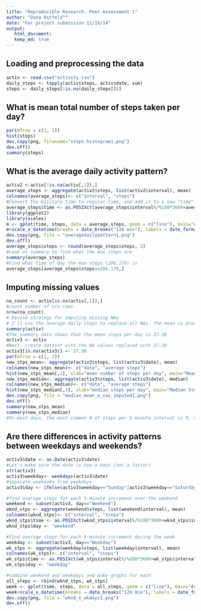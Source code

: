 ```yaml
---
title: "Reproducible Research: Peer Assessment 1"
author: "Dana Ostfeld""
date: "For project submission 11/16/14"
output: 
   html_document:
   keep_md: true
---
```


## Loading and preprocessing the data
```r
activ <- read.csv("activity.csv")
daily_steps <- tapply(activ$steps, activ$date, sum)
steps <- daily_steps[!is.na(daily_steps[])]
```

## What is mean total number of steps taken per day?
```r
par(mfrow = c(1, 1))
hist(steps)
dev.copy(png, filename="steps_histogram1.png")
dev.off()
summary(steps)
```

## What is the average daily activity pattern?

```r
activ2 <-activ[!is.na(activ[,1]),]
average_steps <- aggregate(activ2$steps, list(activ2$interval), mean)
colnames(average_steps)<- c("interval", "steps")
#Convert the military time to regular time, and add it to a new "time" column
average_steps$time <- as.POSIXct(average_steps$interval%/%100*3600+average_steps$interval%%100*60, "%H:%M:%S", origin = "2000-01-01 00:00:00")
library(ggplot2)
library(scales)
m <- qplot(time, steps, data = average_steps, geom = c("line"), main="Average Steps per Day, 10/12-11/12")
m+scale_x_datetime(breaks = date_breaks("120 min"), labels = date_format("%H:%M"))
dev.copy(png, file = "averagedailypattern1.png")
dev.off()
average_steps$steps <- round(average_steps$steps, 3)
#Look at summary to find what the max steps are
summary(average_steps)
#Find what time of day the max steps (206.170) is
average_steps[average_steps$steps==206.170,]
```

## Imputing missing values
```r
na_count <- activ[is.na(activ[,1]),]
#count number of n/a rows
nrow(na_count)
# Devise strategy for imputing missing NAs
# I'll use the average daily steps to replace all NAs. The mean is provided in the summary data.
summary(activ)
#The summary data shows that the mean steps per day is 37.38
activ3 <- activ
#Next, create dataset with the NA values replaced with 37.38
activ3[is.na(activ3)] <- 37.38
par(mfrow = c(1, 2))
new_stps_mean<- aggregate(activ3$steps, list(activ3$date), mean)
colnames(new_stps_mean)<- c("date", "average steps")
hist(new_stps_mean[,2], xlab="mean number of steps per day", main="Mean Steps/Day")
new_stps_median<- aggregate(activ3$steps, list(activ3$date), median)
colnames(new_stps_median)<- c("date", "average steps")
hist(new_stps_median[,2], xlab="median steps per day", main="Median Steps/Day")
dev.copy(png, file = "median_mean_w_nas_imputed1.png")
dev.off()
summary(new_stps_mean)
summary(new_stps_median)
#On most days, the most common # of steps per 5 minute interval is 0, so the median is often 0.
```

## Are there differences in activity patterns between weekdays and weekends?
```r
activ3$date <- as.Date(activ3$date)
#Let's make sure the date is now a date (not a factor)
str(activ3)
activ3$weekday<- weekdays(activ3$date)
#separate weekends from weekdays
activ3$day <- ifelse(activ3$weekday=="Sunday"|activ3$weekday=="Saturday", "Weekend", "Weekday") 

#find average steps for each 5-minute increment over the weekend
weekend <- subset(activ3, day=="Weekend")
wknd_stps <- aggregate(weekend$steps, list(weekend$interval), mean)
colnames(wknd_stps)<- c("interval", "steps")
wknd_stps$time <- as.POSIXct(wknd_stps$interval%/%100*3600+wknd_stps$interval%%100*60, "%H:%M:%S", origin = "2000-01-01 00:00:00")
wknd_stps$day <- "weekend"

#find average steps for each 5-minute increment during the week
weekday <- subset(activ3, day=="Weekday")
wk_stps <- aggregate(weekday$steps, list(weekday$interval), mean)
colnames(wk_stps)<- c("interval", "steps")
wk_stps$time <- as.POSIXct(wk_stps$interval%/%100*3600+wk_stps$interval%%100*60, "%H:%M:%S", origin = "2000-01-01 00:00:00")
wk_stps$day <- "weekday"

#combine weekend and weekdays and make graphs for each
all_steps <- rbind(wknd_stps, wk_stps)
week <- qplot(time, steps, data = all_steps, geom = c("line"), main="Average Weekday Steps per Day, Oct/12-Nov/12", facets = day~.)
week+scale_x_datetime(breaks = date_breaks("120 min"), labels = date_format("%H:%M"))
dev.copy(png, file = "wknd_v_wkdays1.png")
dev.off()
```